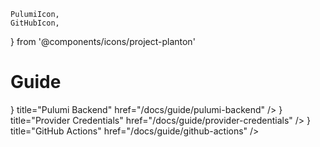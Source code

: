     PulumiIcon,
    GitHubIcon,
} from '@components/icons/project-planton'

# Guide

<Cards>
    <Cards.Card
        icon={<PulumiIcon />}
        title="Pulumi Backend"
        href="/docs/guide/pulumi-backend"
    />
    <Cards.Card
        icon={<PulumiIcon />}
        title="Provider Credentials"
        href="/docs/guide/provider-credentials"
    />
    <Cards.Card
        icon={<GitHubIcon />}
        title="GitHub Actions"
        href="/docs/guide/github-actions"
    />
</Cards>
